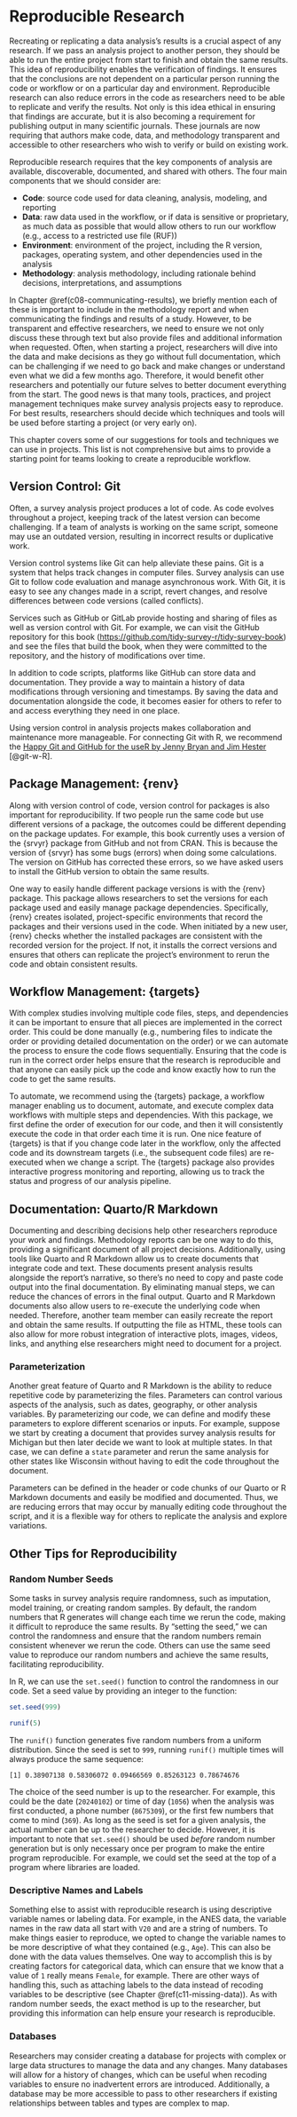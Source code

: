 # Reproducible Research {#c09-reprex-data}

Recreating or replicating a data analysis's results is a crucial aspect of any research. If we pass an analysis project to another person, they should be able to run the entire project from start to finish and obtain the same results. This idea of reproducibility enables the verification of findings. It ensures that the conclusions are not dependent on a particular person running the code or workflow or on a particular day and environment. Reproducible research can also reduce errors in the code as researchers need to be able to replicate and verify the results. Not only is this idea ethical in ensuring that findings are accurate, but it is also becoming a requirement for publishing output in many scientific journals. These journals are now requiring that authors make code, data, and methodology transparent and accessible to other researchers who wish to verify or build on existing work.

Reproducible research requires that the key components of analysis are available, discoverable, documented, and shared with others.  The four main components that we should consider are:

  - **Code**: source code used for data cleaning, analysis, modeling, and reporting
  - **Data**: raw data used in the workflow, or if data is sensitive or proprietary, as much data as possible that would allow others to run our workflow (e.g., access to a restricted use file (RUF))
  - **Environment**: environment of the project, including the R version, packages, operating system, and other dependencies used in the analysis
  - **Methodology**: analysis methodology, including rationale behind decisions, interpretations, and assumptions

In Chapter \@ref(c08-communicating-results), we briefly mention each of these is important to include in the methodology report and when communicating the findings and results of a study. However, to be transparent and effective researchers, we need to ensure we not only discuss these through text but also provide files and additional information when requested. Often, when starting a project, researchers will dive into the data and make decisions as they go without full documentation, which can be challenging if we need to go back and make changes or understand even what we did a few months ago. Therefore, it would benefit other researchers and potentially our future selves to better document everything from the start. The good news is that many tools, practices, and project management techniques make survey analysis projects easy to reproduce. For best results, researchers should decide which techniques and tools will be used before starting a project (or very early on).

This chapter covers some of our suggestions for tools and techniques we can use in projects. This list is not comprehensive but aims to provide a starting point for teams looking to create a reproducible workflow.

## Version Control: Git

Often, a survey analysis project produces a lot of code. As code evolves throughout a project, keeping track of the latest version can become challenging. If a team of analysts is working on the same script, someone may use an outdated version, resulting in incorrect results or duplicative work.

Version control systems like Git can help alleviate these pains. Git is a system that helps track changes in computer files. Survey analysis can use Git to follow code evaluation and manage asynchronous work. With Git, it is easy to see any changes made in a script, revert changes, and resolve differences between code versions (called conflicts).

Services such as GitHub or GitLab provide hosting and sharing of files as well as version control with Git. For example, we can visit the GitHub repository for this book ([https://github.com/tidy-survey-r/tidy-survey-book](https://github.com/tidy-survey-r/tidy-survey-book)) and see the files that build the book, when they were committed to the repository, and the history of modifications over time.

<!--TODO: Add image-->

In addition to code scripts, platforms like GitHub can store data and documentation. They provide a way to maintain a history of data modifications through versioning and timestamps. By saving the data and documentation alongside the code, it becomes easier for others to refer to and access everything they need in one place.

Using version control in analysis projects makes collaboration and maintenance more manageable. For connecting Git with R, we recommend the [Happy Git and GitHub for the useR by Jenny Bryan and Jim Hester](https://happygitwithr.com/) [@git-w-R].

## Package Management: {renv}

Along with version control of code, version control for packages is also important for reproducibility.  If two people run the same code but use different versions of a package, the outcomes could be different depending on the package updates.  For example, this book currently uses a version of the {srvyr} package from GitHub and not from CRAN.  This is because the version of {srvyr} has some bugs (errors) when doing some calculations. The version on GitHub has corrected these errors, so we have asked users to install the GitHub version to obtain the same results. 

One way to easily handle different package versions is with the {renv} package. This package allows researchers to set the versions for each package used and easily manage package dependencies. Specifically, {renv} creates isolated, project-specific environments that record the packages and their versions used in the code. When initiated by a new user, {renv} checks whether the installed packages are consistent with the recorded version for the project. If not, it installs the correct versions and ensures that others can replicate the project's environment to rerun the code and obtain consistent results.

## Workflow Management: {targets}

With complex studies involving multiple code files, steps, and dependencies it can be important to ensure that all pieces are implemented in the correct order. This could be done manually (e.g., numbering files to indicate the order or providing detailed documentation on the order) or we can automate the process to ensure the code flows sequentially. Ensuring that the code is run in the correct order helps ensure that the research is reproducible and that anyone can easily pick up the code and know exactly how to run the code to get the same results.

To automate, we recommend using the {targets} package, a workflow manager enabling us to document, automate, and execute complex data workflows with multiple steps and dependencies. With this package, we first define the order of execution for our code, and then it will consistently execute the code in that order each time it is run. One nice feature of {targets} is that if you change code later in the workflow, only the affected code and its downstream targets (i.e., the subsequent code files) are re-executed when we change a script. The {targets} package also provides interactive progress monitoring and reporting, allowing us to track the status and progress of our analysis pipeline. 

## Documentation: Quarto/R Markdown

Documenting and describing decisions help other researchers reproduce your work and findings. Methodology reports can be one way to do this, providing a significant document of all project decisions. Additionally, using tools like Quarto and R Markdown allow us to create documents that integrate code and text. These documents present analysis results alongside the report's narrative, so there's no need to copy and paste code output into the final documentation. By eliminating manual steps, we can reduce the chances of errors in the final output. 
Quarto and R Markdown documents also allow users to re-execute the underlying code when needed. Therefore, another team member can easily recreate the report and obtain the same results. If outputting the file as HTML, these tools can also allow for more robust integration of interactive plots, images, videos, links, and anything else researchers might need to document for a project. 

### Parameterization

Another great feature of Quarto and R Markdown is the ability to reduce repetitive code by parameterizing the files. Parameters can control various aspects of the analysis, such as dates, geography, or other analysis variables. By parameterizing our code, we can define and modify these parameters to explore different scenarios or inputs. For example, suppose we start by creating a document that provides survey analysis results for Michigan but then later decide we want to look at multiple states. In that case, we can define a `state` parameter and rerun the same analysis for other states like Wisconsin without having to edit the code throughout the document.

Parameters can be defined in the header or code chunks of our Quarto or R Markdown documents and easily be modified and documented. Thus, we are reducing errors that may occur by manually editing code throughout the script, and it is a flexible way for others to replicate the analysis and explore variations.

## Other Tips for Reproducibility

### Random Number Seeds  

Some tasks in survey analysis require randomness, such as imputation, model training, or creating random samples. By default, the random numbers that R generates will change each time we rerun the code, making it difficult to reproduce the same results. By "setting the seed," we can control the randomness and ensure that the random numbers remain consistent whenever we rerun the code. Others can use the same seed value to reproduce our random numbers and achieve the same results, facilitating reproducibility.

In R, we can use the `set.seed()` function to control the randomness in our code. Set a seed value by providing an integer to the function:

```r
set.seed(999)

runif(5)
```

The `runif()` function generates five random numbers from a uniform distribution. Since the seed is set to `999`, running `runif()` multiple times will always produce the same sequence:

```
[1] 0.38907138 0.58306072 0.09466569 0.85263123 0.78674676
```

The choice of the seed number is up to the researcher. For example, this could be the date (`20240102`) or time of day (`1056`) when the analysis was first conducted, a phone number (`8675309`), or the first few numbers that come to mind (`369`). As long as the seed is set for a given analysis, the actual number can be up to the researcher to decide.  However, it is important to note that `set.seed()` should be used *before* random number generation but is only necessary once per program to make the entire program reproducible. For example, we could set the seed at the top of a program where libraries are loaded.

### Descriptive Names and Labels

Something else to assist with reproducible research is using descriptive variable names or labeling data. For example, in the ANES data, the variable names in the raw data all start with `V20` and are a string of numbers. To make things easier to reproduce, we opted to change the variable names to be more descriptive of what they contained (e.g., `Age`). This can also be done with the data values themselves.  One way to accomplish this is by creating factors for categorical data, which can ensure that we know that a value of `1` really means `Female`, for example. There are other ways of handling this, such as attaching labels to the data instead of recoding variables to be descriptive (see Chapter \@ref(c11-missing-data)). As with random number seeds, the exact method is up to the researcher, but providing this information can help ensure your research is reproducible.

### Databases

Researchers may consider creating a database for projects with complex or large data structures to manage the data and any changes. Many databases will allow for a history of changes, which can be useful when recoding variables to ensure no inadvertent errors are introduced. Additionally, a database may be more accessible to pass to other researchers if existing relationships between tables and types are complex to map. 

